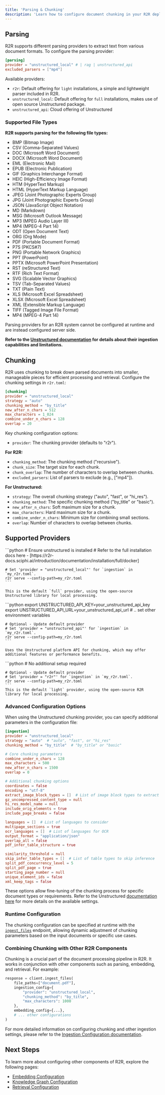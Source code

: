 ```yaml
---
title: 'Parsing & Chunking'
description: 'Learn how to configure document chunking in your R2R deployment'
---
```


## Parsing

R2R supports different parsing providers to extract text from various document formats. To configure the parsing provider:

```toml example r2r.toml
[parsing]
provider = "unstructured_local" # | rag | unstructured_api
excluded_parsers = ["mp4"]
```
Available providers:
- `r2r`: Default offering for `light` installations, a simple and lightweight parser included in R2R.
- `unstructured_local`: Default offering for `full` installations, makes use of open source Unstructured package.
- `unstructured_api`: Cloud offering of Unstructured

### Supported File Types

**R2R supports parsing for the following file types:**

- BMP (Bitmap Image)
- CSV (Comma-Separated Values)
- DOC (Microsoft Word Document)
- DOCX (Microsoft Word Document)
- EML (Electronic Mail)
- EPUB (Electronic Publication)
- GIF (Graphics Interchange Format)
- HEIC (High-Efficiency Image Format)
- HTM (HyperText Markup)
- HTML (HyperText Markup Language)
- JPEG (Joint Photographic Experts Group)
- JPG (Joint Photographic Experts Group)
- JSON (JavaScript Object Notation)
- MD (Markdown)
- MSG (Microsoft Outlook Message)
- MP3 (MPEG Audio Layer III)
- MP4 (MPEG-4 Part 14)
- ODT (Open Document Text)
- ORG (Org Mode)
- PDF (Portable Document Format)
- P7S (PKCS#7)
- PNG (Portable Network Graphics)
- PPT (PowerPoint)
- PPTX (Microsoft PowerPoint Presentation)
- RST (reStructured Text)
- RTF (Rich Text Format)
- SVG (Scalable Vector Graphics)
- TSV (Tab-Separated Values)
- TXT (Plain Text)
- XLS (Microsoft Excel Spreadsheet)
- XLSX (Microsoft Excel Spreadsheet)
- XML (Extensible Markup Language)
- TIFF (Tagged Image File Format)
- MP4 (MPEG-4 Part 14)

<Note> Parsing providers for an R2R system cannot be configured at runtime and are instead configured server side. </Note>

**Refer to the [Unstructured documentation](https://docs.unstructured.io/welcome) for details about their ingestion capabilities and limitations.**

## Chunking

R2R uses chunking to break down parsed documents into smaller, manageable pieces for efficient processing and retrieval. Configure the chunking settings in `r2r.toml`:

```toml r2r.toml
[chunking]
provider = "unstructured_local"
strategy = "auto"
chunking_method = "by_title"
new_after_n_chars = 512
max_characters = 1_024
combine_under_n_chars = 128
overlap = 20
```

Key chunking configuration options:

- `provider`: The chunking provider (defaults to "r2r").

**For R2R:**
- `chunking_method`: The chunking method ("recursive").
- `chunk_size`: The target size for each chunk.
- `chunk_overlap`: The number of characters to overlap between chunks.
- `excluded_parsers`: List of parsers to exclude (e.g., ["mp4"]).

**For Unstructured:**
- `strategy`: The overall chunking strategy ("auto", "fast", or "hi_res").
- `chunking_method`: The specific chunking method ("by_title" or "basic").
- `new_after_n_chars`: Soft maximum size for a chunk.
- `max_characters`: Hard maximum size for a chunk.
- `combine_under_n_chars`: Minimum size for combining small sections.
- `overlap`: Number of characters to overlap between chunks.

## Supported Providers

<Tabs>
  <Tab title="Unstructured Local">
    ```python
    # Ensure unstructured is installed
    # Refer to the full installation docs here - [https://r2r-docs.sciphi.ai/introduction/documentation/installation/full/docker]

    # Set 'provider = "unstructured_local"' for `ingestion` in `my_r2r.toml`.
    r2r serve --config-path=my_r2r.toml
    ```

    This is the default `full` provider, using the open-source Unstructured library for local processing.
  </Tab>

  <Tab title="Unstructured API">
    ```python
    export UNSTRUCTURED_API_KEY=your_unstructured_api_key
    export UNSTRUCTURED_API_URL=your_unstructured_api_url
    # .. set other environment variables

    # Optional - Update default provider
    # Set 'provider = "unstructured_api"' for `ingestion` in `my_r2r.toml`.
    r2r serve --config-path=my_r2r.toml
    ```

    Uses the Unstructured platform API for chunking, which may offer additional features or performance benefits.
  </Tab>

  <Tab title="R2R">
    ```python
    # No additional setup required

    # Optional - Update default provider
    # Set 'provider = "r2r"' for `ingestion` in `my_r2r.toml`.
    r2r serve --config-path=my_r2r.toml
    ```
    This is the default `light` provider, using the open-source R2R library for local processing.

  </Tab>
</Tabs>

### Advanced Configuration Options

When using the Unstructured chunking provider, you can specify additional parameters in the configuration file:

```toml
[ingestion]
provider = "unstructured_local"
strategy = "auto"  # "auto", "fast", or "hi_res"
chunking_method = "by_title"  # "by_title" or "basic"

# Core chunking parameters
combine_under_n_chars = 128
max_characters = 500
new_after_n_chars = 1500
overlap = 0

# Additional chunking options
coordinates = false
encoding = "utf-8"
extract_image_block_types = []  # List of image block types to extract
gz_uncompressed_content_type = null
hi_res_model_name = null
include_orig_elements = true
include_page_breaks = false

languages = []  # List of languages to consider
multipage_sections = true
ocr_languages = []  # List of languages for OCR
output_format = "application/json"
overlap_all = false
pdf_infer_table_structure = true

similarity_threshold = null
skip_infer_table_types = []  # List of table types to skip inference
split_pdf_concurrency_level = 5
split_pdf_page = true
starting_page_number = null
unique_element_ids = false
xml_keep_tags = false
```

These options allow fine-tuning of the chunking process for specific document types or requirements. Refer to the Unstructured [documentation here](https://docs.unstructured.io/open-source/core-functionality/chunking) for more details on the available settings.

### Runtime Configuration

The chunking configuration can be specified at runtime with the [`ingest_files`](/api-reference/endpoint/ingest_files) endpoint, allowing dynamic adjustment of chunking parameters based on the input documents or specific use cases.

### Combining Chunking with Other R2R Components

Chunking is a crucial part of the document processing pipeline in R2R. It works in conjunction with other components such as parsing, embedding, and retrieval. For example:

```python
response = client.ingest_files(
    file_paths=["document.pdf"],
    ingestion_config={
        "provider": "unstructured_local",
        "chunking_method": "by_title",
        "max_characters": 1000
    },
    embedding_config={...},
    # ... other configurations
)
```

For more detailed information on configuring chunking and other ingestion settings, please refer to the [Ingestion Configuration documentation](/documentation/configuration/ingestion/overview).

## Next Steps

To learn more about configuring other components of R2R, explore the following pages:

- [Embedding Configuration](/documentation/configuration/ingestion/embedding)
- [Knowledge Graph Configuration](/documentation/configuration/knowledge-graph/overview)
- [Retrieval Configuration](/documentation/configuration/retrieval/overview)
